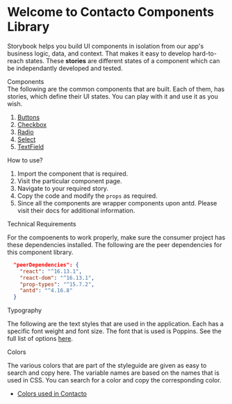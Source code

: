 
<Meta title="Introduction" />

<style>{`
  .subheading {
    --mediumdark: '#999999';
    font-weight: 900;
    font-size: 15px;
    color: black;
    letter-spacing: 3px;
    line-height: 24px;
    text-transform: uppercase;
    margin-bottom: 12px;
    margin-top: 40px;
  }

  .link-list {
    display: grid;
    grid-template-columns: 1fr;
    grid-template-rows: 1fr 1fr;
    row-gap: 10px;
  }

  @media (min-width: 620px) {
    .link-list {
      row-gap: 20px;
      column-gap: 20px;
      grid-template-columns: 1fr 1fr;
    }
  }

  @media all and (-ms-high-contrast:none) {
  .link-list {
      display: -ms-grid;
      -ms-grid-columns: 1fr 1fr;
      -ms-grid-rows: 1fr 1fr;
    }
  }

  .link-item {
    display: block;
    padding: 20px 30px 20px 15px;
    border: 1px solid #00000010;
    border-radius: 5px;
    transition: background 150ms ease-out, border 150ms ease-out, transform 150ms ease-out;
    color: #333333;
    display: flex;
    align-items: flex-start;
  }

  .link-item:hover {
    border-color: #1EA7FD50;
    transform: translate3d(0, -3px, 0);
    box-shadow: rgba(0, 0, 0, 0.08) 0 3px 10px 0;
  }

  .link-item:active {
    border-color: #1EA7FD;
    transform: translate3d(0, 0, 0);
  }

  .link-item strong {
    font-weight: 700;
    display: block;
    margin-bottom: 2px;
  }
  
  .link-item img {
    height: 40px;
    width: 40px;
    margin-right: 15px;
    flex: none;
  }

  .link-item span {
    font-size: 14px;
    line-height: 20px;
  }

  .tip {
    display: inline-block;
    border-radius: 1em;
    font-size: 11px;
    line-height: 12px;
    font-weight: 700;
    background: #E7FDD8;
    color: #66BF3C;
    padding: 4px 12px;
    margin-right: 10px;
    vertical-align: top;
  }

  .tip-wrapper {
    font-size: 13px;
    line-height: 20px;
    margin-top: 40px;
    margin-bottom: 40px;
  }

  .tip-wrapper code {
    font-size: 12px;
    display: inline-block;
  }

  
`}</style>

# Welcome to Contacto Components Library

Storybook helps you build UI components in isolation from our app's business logic, data, and context.
That makes it easy to develop hard-to-reach states. These **stories** are different states of a component which can be independantly developed and tested.

<div className="subheading">Components</div>
The following are the common components that are built. Each of them, has stories, which define their UI states. You can play with it and use it as you wish.

1. [Buttons](?path=/docs/components-button--primary)
2. [Checkbox](?path=/docs/components-checkbox--default)
3. [Radio](?path=/docs/components-radio--default)
4. [Select](?path=/docs/components-select--default)
5. [TextField](?path=/docs/components-textfield--default)

<div className="subheading">How to use?</div>

1. Import the component that is required.
2. Visit the particular component page.
3. Navigate to your required story.
4. Copy the code and modify the `props` as required.
5. Since all the components are wrapper components upon antd. Please visit their docs for additional information.

<div className="subheading">Technical Requirements</div>

For the compoenents to work properly, make sure the consumer project has these dependencies installed. The following are the peer dependencies for this component library.

```json
  "peerDependencies": {
    "react": "^16.13.1",
    "react-dom": "^16.13.1",
    "prop-types": "^15.7.2",
    "antd": "^4.16.8"
  }
```

<div className="subheading">Typography</div>

The following are the text styles that are used in the application. Each has a specific font weight and font size.
The font that is used is Poppins. See the full list of options [here](?path=/docs/typography-text--all).

<Canvas><Story id="typography-text--all"/></Canvas>

<div className="subheading">Colors</div>

The various colors that are part of the styleguide are given as easy to search and copy here. The variable names are based on the names that is used in CSS. You can search for a color and copy the corresponding color.
- [Colors used in Contacto](?path=/docs/colors--page)